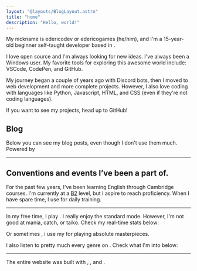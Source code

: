 ```yaml
---
layout: "@layouts/BlogLayout.astro"
title: "home"
description: "Hello, world!"
---
```



<Greeting client:load />

My nickname is edericodev or edericogames (he/him), and I'm a 15-year-old beginner self-taught developer based in <Badge type="italy" href="https://youtu.be/drojd1HYtcM?si=xvjPnkDNgscCGHqA" label="Italy" />. 

I love open source and I'm always looking for new ideas. I've always been a Windows user. My favorite tools for exploring this awesome world include: VSCode, CodePen, and GitHub.

My journey began a couple of years ago with Discord bots, then I moved to web development and more complete projects. However, I also love coding with languages like Python, Javascript, HTML, and CSS (even if they're not coding languages).

If you want to see my projects, head up to GitHub!

<Links />

## Blog

Below you can see my blog posts, even though I don't use them much. Powered by <Badge type="obsidian" href="https://obsidian.md/" label="obsidian" />

<Posts />

---

## Conventions and events I’ve been a part of.

<Places />

For the past few years, I've been learning English through Cambridge courses. I'm currently at a [B2](https://www.efset.org/cefr/b2/) level, but I aspire to reach proficiency. When I have spare time, I use <Badge type="duolingo" href=" https://www.duolingo.com/profile/jxst_ede?via=share_profile_qr" label="Duolingo" /> for daily training.

---

In my free time, I play <Badge type="osu" href="https://osu.ppy.sh/users/34603157" label="osu!" />. I really enjoy the standard mode. However, I'm not good at mania, catch, or taiko. Check my real-time stats below:

<Osu client:load />

Or sometimes , i use my <Badge type="playstation" href="https://psnprofiles.com/jxst_ede" label="PS5" /> for playing absolute masterpieces.

I also listen to pretty much every genre on <Badge type="spotify" href="https://open.spotify.com/user/31w3g2o6tkydwgjzyuntt42gpi54?si=fdeb7fa8d94e45b7" label="spotify" />. Check what I'm into below:

<Spotify client:load />

---

The entire website was built with <Badge type="astro" href="https://astro.build/" label="astro" />, <Badge type="tailwindcss" href="https://tailwindcss.com/" label="tailwind" />, and <Badge type="svelte" href="https://svelte.dev/" label="svelte" />.
